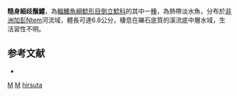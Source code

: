 {{Speciesbox 
| taxon = Microsynodontis hirsuta
| status = DD
| status_system = IUCN3.1
| authority = [[Ng|Ng]], 2004
}}

'''糙身細歧鬚鱨'''，為[[輻鰭魚綱|輻鰭魚綱]][[鯰形目|鯰形目]][[倒立鯰科|倒立鯰科]]的其中一[[種|種]]，為熱帶淡水魚，分布於[[非洲|非洲]][[加彭|加彭]]Ntem河流域，體長可達6.8公分，棲息在礫石底質的溪流底中層水域，生活習性不明。

==参考文献==
*{{FishBase_species|genus=Microsynodontis|species=hirsuta|year=2015|month=5}}

{{Taxonbar}}

[[Category:2004年描述的鱼类|M]]
[[Category:IUCN红色名录数据缺乏物种|M]]
[[Category:細歧鬚鱨屬|hirsuta]]